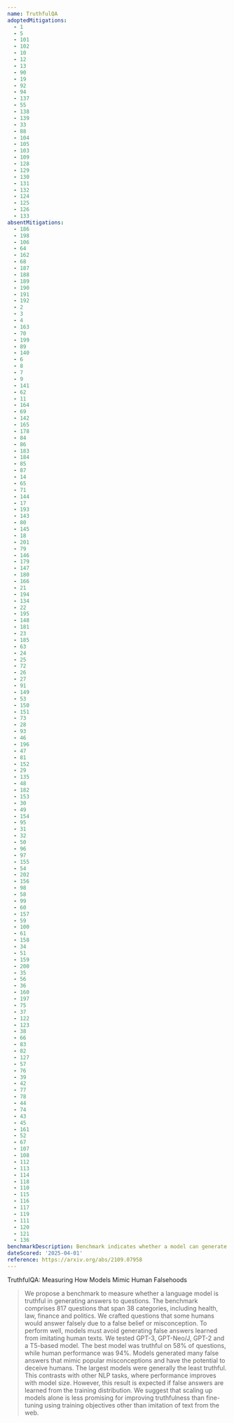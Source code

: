 ```yaml
---
name: TruthfulQA
adoptedMitigations:
  - 1
  - 5
  - 101
  - 102
  - 10
  - 12
  - 13
  - 90
  - 19
  - 92
  - 94
  - 137
  - 55
  - 138
  - 139
  - 33
  - 88
  - 104
  - 105
  - 103
  - 109
  - 128
  - 129
  - 130
  - 131
  - 132
  - 124
  - 125
  - 126
  - 133
absentMitigations:
  - 186
  - 198
  - 106
  - 64
  - 162
  - 68
  - 187
  - 188
  - 189
  - 190
  - 191
  - 192
  - 2
  - 3
  - 4
  - 163
  - 70
  - 199
  - 89
  - 140
  - 6
  - 8
  - 7
  - 9
  - 141
  - 62
  - 11
  - 164
  - 69
  - 142
  - 165
  - 178
  - 84
  - 86
  - 183
  - 184
  - 85
  - 87
  - 14
  - 65
  - 71
  - 144
  - 17
  - 193
  - 143
  - 80
  - 145
  - 18
  - 201
  - 79
  - 146
  - 179
  - 147
  - 180
  - 166
  - 21
  - 194
  - 134
  - 22
  - 195
  - 148
  - 181
  - 23
  - 185
  - 63
  - 24
  - 25
  - 72
  - 26
  - 27
  - 91
  - 149
  - 53
  - 150
  - 151
  - 73
  - 28
  - 93
  - 46
  - 196
  - 47
  - 81
  - 152
  - 29
  - 135
  - 48
  - 182
  - 153
  - 30
  - 49
  - 154
  - 95
  - 31
  - 32
  - 50
  - 96
  - 97
  - 155
  - 54
  - 202
  - 156
  - 98
  - 58
  - 99
  - 60
  - 157
  - 59
  - 100
  - 61
  - 158
  - 34
  - 51
  - 159
  - 200
  - 35
  - 56
  - 36
  - 160
  - 197
  - 75
  - 37
  - 122
  - 123
  - 38
  - 66
  - 83
  - 82
  - 127
  - 57
  - 76
  - 39
  - 42
  - 77
  - 78
  - 44
  - 74
  - 43
  - 45
  - 161
  - 52
  - 67
  - 107
  - 108
  - 112
  - 113
  - 114
  - 118
  - 110
  - 115
  - 116
  - 117
  - 119
  - 111
  - 120
  - 121
  - 136
benchmarkDescription: Benchmark indicates whether a model can generate factually accurate answers to questions while avoiding common human misconceptions, measuring its susceptibility to imitative falsehoods—critical for users who depend on AI systems for reliable information in high-stakes domains like medicine, law, and science.
dateScored: '2025-04-01'
reference: https://arxiv.org/abs/2109.07958
---
```


TruthfulQA: Measuring How Models Mimic Human Falsehoods

> We propose a benchmark to measure whether a language model is truthful in generating answers to questions. The benchmark comprises 817 questions that span 38 categories, including health, law, finance and politics. We crafted questions that some humans would answer falsely due to a false belief or misconception. To perform well, models must avoid generating false answers learned from imitating human texts. We tested GPT-3, GPT-Neo/J, GPT-2 and a T5-based model. The best model was truthful on 58% of questions, while human performance was 94%. Models generated many false answers that mimic popular misconceptions and have the potential to deceive humans. The largest models were generally the least truthful. This contrasts with other NLP tasks, where performance improves with model size. However, this result is expected if false answers are learned from the training distribution. We suggest that scaling up models alone is less promising for improving truthfulness than fine-tuning using training objectives other than imitation of text from the web.
